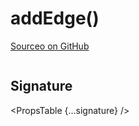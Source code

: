 
# addEdge()

[Sourceo on GitHub](https://github.com/wbkd/react-flow/blob/f919cb152dd5a92ec3b4d7e4568ffe099bc2af39/packages/react/src/utils/general.ts#L17C29-L17C29)

```ts

```

## Signature

<PropsTable {...signature} />

